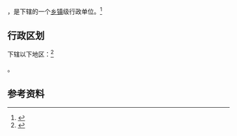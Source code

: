 {{中国乡级行政区|32/08/12/010/000}}

'''{{PAGENAMEBASE}}'''，是{{PRC admin/fullname|32/08/12/010/000|3}}下辖的一个[[乡镇|乡镇]]级行政单位。<ref>{{PRC admin/ref sgc|{{PRC admin/parent|32/08/12/010/000}}}}</ref>

== 行政区划 ==

{{PAGENAMEBASE}}下辖以下地区：<ref>{{PRC admin/ref sgc|32/08/12/010/000}}</ref>

{{PRC admin/children|32/08/12/010/000}}。

== 参考资料 ==

{{reflist}}

{{行政区划小作品}}
{{PRC admin/navcat|32/08/12/010/000}}